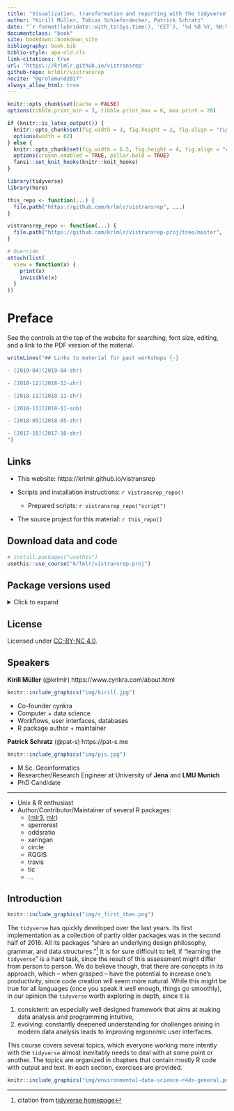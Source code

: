 ```yaml
---
title: "Visualization, transformation and reporting with the tidyverse"
author: "Kirill Müller, Tobias Schieferdecker, Patrick Schratz"
date: "`r format(lubridate::with_tz(Sys.time(), 'CET'), '%d %B %Y, %H:%M %Z')`"
documentclass: "book"
site: bookdown::bookdown_site
bibliography: book.bib
biblio-style: apa-old.cls
link-citations: true
url: 'https\://krlmlr.github.io/vistransrep'
github-repo: krlmlr/vistransrep
nocite: "@grolemund2017"
always_allow_html: true
---
```


```r
knitr::opts_chunk$set(cache = FALSE)
options(tibble.print_min = 3, tibble.print_max = 6, max.print = 20)

if (knitr::is_latex_output()) {
  knitr::opts_chunk$set(fig.width = 3, fig.height = 2, fig.align = "right")
  options(width = 62)
} else {
  knitr::opts_chunk$set(fig.width = 6.5, fig.height = 4, fig.align = "center")
  options(crayon.enabled = TRUE, pillar.bold = TRUE)
  fansi::set_knit_hooks(knitr::knit_hooks)
}

library(tidyverse)
library(here)

this_repo <- function(...) {
  file.path("https://github.com/krlmlr/vistransrep", ...)
}

vistransrep_repo <- function(...) {
  file.path("https://github.com/krlmlr/vistransrep-proj/tree/master", ...)
}

# Override
attach(list(
  view = function(x) {
    print(x)
    invisible(x)
  }
))
```


# Preface {-}

See the controls at the top of the website for searching, font size, editing, and a link to the PDF version of the material.

```r
writeLines("## Links to material for past workshops {-}

- [2019-04](2019-04-zhr)  

- [2018-12](2018-12-zhr)

- [2018-11](2018-11-zhr)

- [2018-11](2018-11-snb)

- [2018-05](2018-05-zhr)

- [2017-10](2017-10-zhr)
")
```

## Links {-}

- This website: https://krlmlr.github.io/vistransrep

- Scripts and installation instructions: `r vistransrep_repo()`
    - Prepared scripts: `r vistransrep_repo("script")`

- The source project for this material: `r this_repo()`

## Download data and code {-}

```r
# install.packages("usethis")
usethis::use_course("krlmlr/vistransrep-proj")
```

## Package versions used {-}

<details><summary>Click to expand</summary>

```r
library(tidyverse)
library(here)
```

```r
withr::with_options(list(width = 80), print(sessioninfo::session_info()))
```

</details>

## License {-}

Licensed under [CC-BY-NC 4.0](https://creativecommons.org/licenses/by-nc/4.0/).

## Speakers {-}

**Kirill Müller** (\@krlmlr) https://www.cynkra.com/about.html

```r
knitr::include_graphics("img/kirill.jpg")
```

- Co-founder cynkra
- Computer + data science
- Workflows, user interfaces, databases
- R package author + maintainer

**Patrick Schratz** (\@pat-s) https://pat-s.me

```r
knitr::include_graphics("img/pjs.jpg")
```

- M.Sc. Geoinformatics
- Researcher/Research Engineer at University of **Jena** and **LMU Munich**
- PhD Candidate

---

- Unix & R enthusiast
- Author/Contributor/Maintainer of several R packages: 
  - ([mlr3](https://github.com/mlr-org/mlr3), [mlr](https://github.com/mlr-org/mlr))
  - sperrorest
  - oddsratio
  - xaringan
  - circle
  - RQGIS
  - travis
  - tic
  - ...
  
## Introduction {-}

```r
knitr::include_graphics("img/r_first_then.png")
```

The `tidyverse` has quickly developed over the last years.
Its first implementation as a collection of partly older packages was in the second half of 2016.
All its packages "share an underlying design philosophy, grammar, and data structures."^[citation from [tidyverse homepage](https://www.tidyverse.org/)]
It is for sure difficult to tell, if "learning the `tidyverse`" is a hard task, since the result of this assessment might differ from person to person.
We do believe though, that there are concepts in its approach, which -- when grasped -- have the potential to increase one's productivity, since code creation will seem more natural.
While this might be true for all languages (once you speak it well enough, things go smoothly), in our opinion the `tidyverse` worth exploring in depth, since it is

1. consistent: an especially well designed framework that aims at making data analysis and programming intuitive,
2. evolving: constantly deepened understanding for challenges arising in modern data analysis leads to improving ergonomic user interfaces.

This course covers several topics, which everyone working more intently with the `tidyverse` almost inevitably needs to deal with at some point or another.
The topics are organized in chapters that contain mostly R code with output and text.
In each section, exercises are provided.

```r
knitr::include_graphics("img/environmental-data-science-r4ds-general.png")
```
